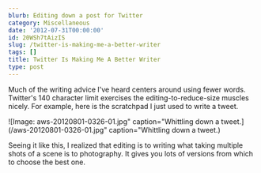 ```yaml
---
blurb: Editing down a post for Twitter
category: Miscellaneous
date: '2012-07-31T00:00:00'
id: 20WSh7tAizIS
slug: /twitter-is-making-me-a-better-writer
tags: []
title: Twitter Is Making Me A Better Writer
type: post
---
```


Much of the writing advice I've heard centers around using fewer words. Twitter's 140 character limit exercises the editing-to-reduce-size muscles nicely. For example, here is the scratchpad I just used to write a tweet.

![Image: aws-20120801-0326-01.jpg" caption="Whittling down a tweet.](/aws-20120801-0326-01.jpg" caption="Whittling down a tweet.)

Seeing it like this, I realized that editing is to writing what taking multiple shots of a scene is to photography. It gives you lots of versions from which to choose the best one.